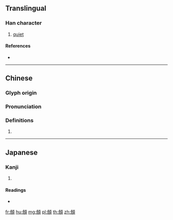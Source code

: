 {{character info/new}}
==Translingual==

===Han character===
{{Han char|rn=181|rad=頁|as=06|sn=15|four=21286|canj=NUMBC|ids=⿰危頁}}

# [[quiet]]

====References====
* {{Han ref|kx=1403.090|dkj=43451|dj=1920.130|hdz=74369.050|uh=9820|ud=38944|bh=E8BB|bd=59579}}

----

==Chinese==
{{zh-forms}}

===Glyph origin===
{{Han etym}}

===Pronunciation===
{{zh-pron
|m=wěi
|c=ngai5
|h=pfs=
|md=
|mn=
|w=
|mc=y
|oc=y
|cat=
}}

===Definitions===
{{zh-hanzi}}

# {{rfdef|lang=zh}}

----

==Japanese==

===Kanji===
{{ja-kanji|grade=|rs=頁06}}

# {{defn|lang=ja|sort=頁06}}

====Readings====
* {{ja-readings|on=[[がい]] (gai), [[ぎ]] (gi)|kun=[[しとやか]] (shitoyaka)}}

[[fr:頠]]
[[hu:頠]]
[[mg:頠]]
[[pl:頠]]
[[th:頠]]
[[zh:頠]]